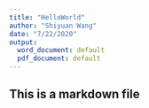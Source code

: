```yaml
---
title: "HelloWorld"
author: "Shiyuan Wang"
date: "7/22/2020"
output:
  word_document: default
  pdf_document: default
---
```


## This is a markdown file